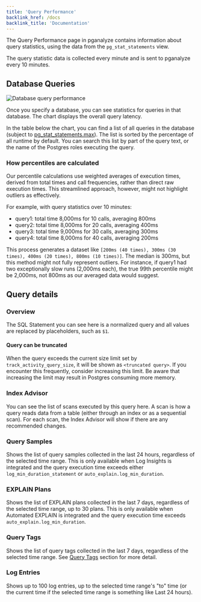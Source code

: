 ```yaml
---
title: 'Query Performance'
backlink_href: /docs
backlink_title: 'Documentation'
---
```


The Query Performance page in pganalyze contains information about query
statistics, using the data from the `pg_stat_statements` view.

The query statistic data is collected every minute and is sent to pganalyze
every 10 minutes.

## Database Queries

![Database query performance](query_performance.png)

Once you specify a database, you can see statistics for queries in that
database. The chart displays the overall query latency.

In the table below the chart, you can find a list of all queries in the
database (subject to [pg_stat_statements.max](https://www.postgresql.org/docs/current/pgstatstatements.html#PGSTATSTATEMENTS-CONFIG-PARAMS)). The list is
sorted by the percentage of all runtime by default. You can search this list by
part of the query text, or the name of the Postgres roles executing the query.

### How percentiles are calculated

Our percentile calculations use weighted averages of execution times, derived
from total times and call frequencies, rather than direct raw execution times.
This streamlined approach, however, might not highlight outliers as effectively.

For example, with query statistics over 10 minutes:

* query1: total time 8,000ms for 10 calls, averaging 800ms
* query2: total time 8,000ms for 20 calls, averaging 400ms
* query3: total time 9,000ms for 30 calls, averaging 300ms
* query4: total time 8,000ms for 40 calls, averaging 200ms

This process generates a dataset like `[200ms (40 times), 300ms (30 times), 400ms (20 times), 800ms (10 times)]`.
The median is 300ms, but this method might not fully represent outliers. For
instance, if query1 had two exceptionally slow runs (2,000ms each), the true
99th percentile might be 2,000ms, not 800ms as our averaged data would suggest.

## Query details

### Overview

The SQL Statement you can see here is a normalized query and all values are
replaced by placeholders, such as `$1`.

#### Query can be truncated

When the query exceeds the current size limit set by `track_activity_query_size`,
it will be shown as `<truncated query>`. If you encounter this frequently,
consider increasing this limit. Be aware that increasing the limit may result in
Postgres consuming more memory.

### Index Advisor

You can see the list of scans executed by this query here. A scan is how a query
reads data from a table (either through an index or as a sequential scan). For each
scan, the Index Advisor will show if there are any recommended changes.

### Query Samples

Shows the list of query samples collected in the last 24 hours, regardless of the
selected time range. This is only available when Log Insights is integrated and
the query execution time exceeds either `log_min_duration_statement`
or `auto_explain.log_min_duration`.

### EXPLAIN Plans

Shows the list of EXPLAIN plans collected in the last 7 days, regardless of the
selected time range, up to 30 plans. This is only available when Automated
EXPLAIN is integrated and
the query execution time exceeds `auto_explain.log_min_duration`.

### Query Tags

Shows the list of query tags collected in the last 7 days, regardless of the
selected time range. See [Query Tags](/docs/query-performance/query-tags)
section for more detail.

### Log Entries

Shows up to 100 log entries, up to the selected time range's "to" time (or
the current time if the selected time range is something like Last 24 hours).
